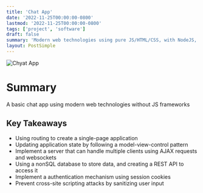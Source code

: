 ```yaml
---
title: 'Chat App'
date: '2022-11-25T00:00:00-0800'
lastmod: '2022-11-25T00:00:00-0800'
tags: ['project', 'software']
draft: false
summary: 'Modern web technologies using pure JS/HTML/CSS, with NodeJS, Express, and MongoDB'
layout: PostSimple
---
```


![Chyat App](/static/images/322-chatapp.png)

# Summary

A basic chat app using modern web technologies without JS frameworks

## Key Takeaways

- Using routing to create a single-page application
- Updating application state by following a model-view-control pattern
- Implement a server that can handle multiple clients using AJAX requests and websockets
- Using a nonSQL database to store data, and creating a REST API to access it
- Implement a authentication mechanism using session cookies
- Prevent cross-site scripting attacks by sanitizing user input
